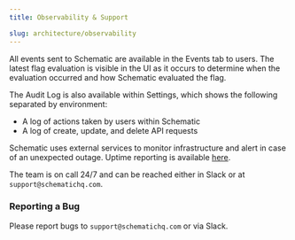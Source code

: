 ```yaml
---
title: Observability & Support

slug: architecture/observability
---
```



All events sent to Schematic are available in the Events tab to users. The latest flag evaluation is visible in the UI as it occurs to determine when the evaluation occurred and how Schematic evaluated the flag.

The Audit Log is also available within Settings, which shows the following separated by environment:
- A log of actions taken by users within Schematic
- A log of create, update, and delete API requests

Schematic uses external services to monitor infrastructure and alert in case of an unexpected outage. Uptime reporting is available [here](https://schematic.statuspage.io/). 

The team is on call 24/7 and can be reached either in Slack or at `support@schematichq.com`.

### Reporting a Bug

Please report bugs to `support@schematichq.com` or via Slack.